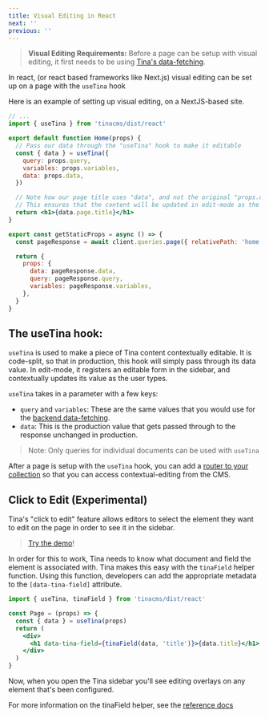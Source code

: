 ```yaml
---
title: Visual Editing in React
next: ''
previous: ''
---
```


> **Visual Editing Requirements:**
> Before a page can be setup with visual editing, it first needs to be using [Tina's data-fetching](/docs/features/data-fetching/).

In react, (or react based frameworks like Next.js) visual editing can be set up on a page with the `useTina` hook

Here is an example of setting up visual editing, on a NextJS-based site.

```jsx
// ...
import { useTina } from 'tinacms/dist/react'

export default function Home(props) {
  // Pass our data through the "useTina" hook to make it editable
  const { data } = useTina({
    query: props.query,
    variables: props.variables,
    data: props.data,
  })

  // Note how our page title uses "data", and not the original "props.data".
  // This ensures that the content will be updated in edit-mode as the user types
  return <h1>{data.page.title}</h1>
}

export const getStaticProps = async () => {
  const pageResponse = await client.queries.page({ relativePath: 'home.mdx' })

  return {
    props: {
      data: pageResponse.data,
      query: pageResponse.query,
      variables: pageResponse.variables,
    },
  }
}
```

## The useTina hook:

`useTina` is used to make a piece of Tina content contextually editable. It is code-split, so that in production, this hook will simply pass through its data value. In edit-mode, it registers an editable form in the sidebar, and contextually updates its value as the user types.

`useTina` takes in a parameter with a few keys:

* `query` and `variables`: These are the same values that you would use for the [backend data-fetching](/docs/features/data-fetching/).
* `data`: This is the production value that gets passed through to the response unchanged in production.

> Note: Only queries for individual documents can be used with `useTina`

After a page is setup with the `useTina` hook, you can add a [router to your collection](/docs/contextual-editing/router) so that you can access contextual-editing from the CMS.

## Click to Edit (Experimental)

Tina's "click to edit" feature allows editors to select the element they want to edit on the page in order to see it in the sidebar.

> [Try the demo](https://demo.tina.io/admin#/~)!

In order for this to work, Tina needs to know what document and field the
element is associated with. Tina makes this easy with the `tinaField` helper
function. Using this function, developers can add the appropriate metadata
to the `[data-tina-field]` attribute.

```jsx
import { useTina, tinaField } from 'tinacms/dist/react'

const Page = (props) => {
  const { data } = useTina(props)
  return (
    <div>
      <h1 data-tina-field={tinaField(data, 'title')}>{data.title}</h1>
    </div>
  )
}
```

Now, when you open the Tina sidebar you'll see editing overlays on any element
that's been configured.

For more information on the tinaField helper, see the [reference docs](/docs/contextual-editing/tinafield)